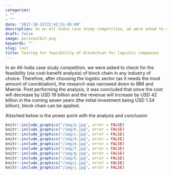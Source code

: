 ```yaml
---
categories:
- ""
- ""
date: "2017-10-31T22:42:51-05:00"
description: In an All-India case study competition, we were asked to check for the feasibility (via cost-benefit analysis) of block chain   in any industry of choice. Therefore, after choosing the logistic sector (as it needs the most amount of coordination), the research was narrowed down to IBM and Maersk. Post performing the analysis, it was concluded that since the cost will decrease by USD 16 billion and the revenue will increase by USD 42 billion in the coming seven years (the initial investment being USD 1.34 billion), block chain can be applied.  
draft: false
image: personalbit.png
keywords: ""
slug: last
title: Testing for feasibility of blockchian for logistic companies 
---
```


In an All-India case study competition, we were asked to check for the feasibility (via cost-benefit analysis) of block chain   in any industry of choice. Therefore, after choosing the logistic sector (as it needs the most amount of coordination), the research was narrowed down to IBM and Maersk. Post performing the analysis, it was concluded that since the cost will decrease by USD 16 billion and the revenue will increase by USD 42 billion in the coming seven years (the initial investment being USD 1.34 billion), block chain can be applied. 

Attached below is the power point with the analysis and conclusion

```r
knitr::include_graphics("/img/a.jpg", error = FALSE)
knitr::include_graphics("/img/b.jpg", error = FALSE)
knitr::include_graphics("/img/c.jpg", error = FALSE)
knitr::include_graphics("/img/d.jpg", error = FALSE)
knitr::include_graphics("/img/e.jpg", error = FALSE)
knitr::include_graphics("/img/f.jpg", error = FALSE)
knitr::include_graphics("/img/g.jpg", error = FALSE)
knitr::include_graphics("/img/h.jpg", error = FALSE)
knitr::include_graphics("/img/i.jpg", error = FALSE)
knitr::include_graphics("/img/j.jpg", error = FALSE)

```

